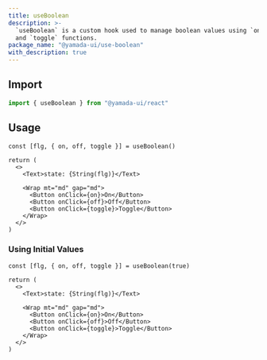 ```yaml
---
title: useBoolean
description: >-
  `useBoolean` is a custom hook used to manage boolean values using `on`, `off`,
  and `toggle` functions.
package_name: "@yamada-ui/use-boolean"
with_description: true
---
```


## Import

```ts
import { useBoolean } from "@yamada-ui/react"
```

## Usage

```tsx functional=true
const [flg, { on, off, toggle }] = useBoolean()

return (
  <>
    <Text>state: {String(flg)}</Text>

    <Wrap mt="md" gap="md">
      <Button onClick={on}>On</Button>
      <Button onClick={off}>Off</Button>
      <Button onClick={toggle}>Toggle</Button>
    </Wrap>
  </>
)
```

### Using Initial Values

```tsx functional=true
const [flg, { on, off, toggle }] = useBoolean(true)

return (
  <>
    <Text>state: {String(flg)}</Text>

    <Wrap mt="md" gap="md">
      <Button onClick={on}>On</Button>
      <Button onClick={off}>Off</Button>
      <Button onClick={toggle}>Toggle</Button>
    </Wrap>
  </>
)
```
